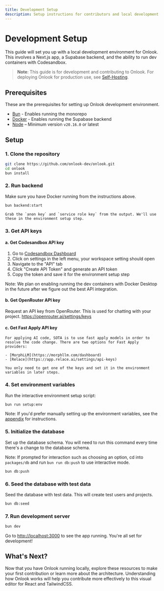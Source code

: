 ```yaml
---
title: Development Setup
description: Setup instructions for contributors and local development
---
```


# Development Setup

This guide will set you up with a local development environment for Onlook. This involves a Next.js app, a Supabase backend, and the ability to run dev containers with Codesandbox.

> **Note**: This guide is for development and contributing to Onlook. For deploying Onlook for production use, see [Self-Hosting](/self-hosting).

## Prerequisites

These are the prerequisites for setting up Onlook development environment.

- [Bun](https://bun.sh) - Enables running the monorepo
- [Docker](https://docs.docker.com/get-started/get-docker/) - Enables running the Supabase backend
- [Node](https://nodejs.org/en/download/) – Minimum version `v20.16.0` or latest

## Setup

### 1. Clone the repository

   ```bash
   git clone https://github.com/onlook-dev/onlook.git
   cd onlook
   bun install
   ```

### 2. Run backend

   Make sure you have Docker running from the instructions above.

   ```bash
   bun backend:start
   ```

    Grab the `anon key` and `service role key` from the output. We'll use these in the environment setup step.

### 3. Get API keys

#### a. Get Codesandbox API key

1. Go to [Codesandbox Dashboard](https://codesandbox.io/dashboard)
2. Click on settings in the left menu, your workspace setting should open
3. Navigate to the "API" tab
4. Click "Create API Token" and generate an API token
5. Copy the token and save it for the environment setup step

Note: We plan on enabling running the dev containers with Docker Desktop in the future after we figure out the best API integration. 

#### b. Get OpenRouter API key

Request an API key from OpenRouter. This is used for chatting with your project. https://openrouter.ai/settings/keys

#### c. Get Fast Apply API key

    For applying AI code, SOTA is to use fast apply models in order to resolve the code change. There are two options for Fast Apply providers:

    - [MorphLLM](https://morphllm.com/dashboard)
    - [Relace](https://app.relace.ai/settings/api-keys)

    You only need to get one of the keys and set it in the environment variables in later steps.

### 4. Set environment variables

Run the interactive environment setup script:

```bash
bun run setup:env
```

Note: If you'd prefer manually setting up the environment variables, see the [appendix](/developers/appendix) for instructions.

### 5. Initialize the database

Set up the database schema. You will need to run this command every time there's a change to the database schema.

Note: If prompted for interaction such as choosing an option, cd into `packages/db` and run `bun run db:push` to use interactive mode.
   ```bash
   bun db:push
   ```

### 6. Seed the database with test data

Seed the database with test data. This will create test users and projects.
   ```bash
   bun db:seed
   ```

### 7. Run development server

   ```bash
   bun dev
   ```

Go to [http://localhost:3000](http://localhost:3000) to see the app running. You're all set for development!

## What's Next?

Now that you have Onlook running locally, explore these resources to make your first contribution or learn more about the architecture. Understanding how Onlook works will help you contribute more effectively to this visual editor for React and TailwindCSS.

<Cards>
  <Card title="Learn about Architecture" href="/developers/architecture" />
  <Card title="How to Contribute" href="/developers" />
  <Card title="Troubleshooting" href="/developers/troubleshooting" />
</Cards>

